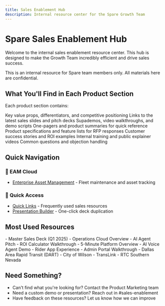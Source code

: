 ```yaml
---
title: Sales Enablement Hub
description: Internal resource center for the Spare Growth Team
---
```


# Spare Sales Enablement Hub

Welcome to the internal sales enablement resource center. This hub is designed to make the Growth Team incredibly efficient and drive sales success.

<Warning>
This is an internal resource for Spare team members only. All materials here are confidential.
</Warning>

## What You'll Find in Each Product Section

Each product section contains:

<CardGroup cols={2}>
  <Card title="Sales Positioning" icon="bullseye">
    Key value props, differentiators, and competitive positioning
  </Card>
  <Card title="Presentation Decks" icon="presentation">
    Links to the latest sales slides and pitch decks
  </Card>
  <Card title="Demo Resources" icon="play-circle">
    Supademos, video walkthroughs, and demo scripts
  </Card>
  <Card title="Product Pagers" icon="file-lines">
    One-pagers and product summaries for quick reference
  </Card>
  <Card title="RFP Specs" icon="clipboard-list">
    Product specifications and feature lists for RFP responses
  </Card>
  <Card title="Case Studies" icon="trophy">
    Customer success stories and ROI examples
  </Card>
  <Card title="Training Videos" icon="video">
    Internal training and public explainer videos
  </Card>
  <Card title="FAQs" icon="question-circle">
    Common questions and objection handling
  </Card>
</CardGroup>

## Quick Navigation

### 🔧 EAM Cloud
- [Enterprise Asset Management](/enablement/eam-cloud/overview) - Fleet maintenance and asset tracking

### 🚀 Quick Access
- [Quick Links](/enablement/quick-links) - Frequently used sales resources
- [Presentation Builder](/enablement/presentation-tools) - One-click deck duplication

## Most Used Resources

<AccordionGroup>
  <Accordion title="Latest Pitch Decks">
    - Master Sales Deck (Q1 2025)
    - Operations Cloud Overview
    - AI Agent Pitch
    - ROI Calculator Walkthrough
  </Accordion>
  <Accordion title="Top Demos">
    - 5-Minute Platform Overview
    - AI Voice Agent Demo
    - Rider App Experience
    - Admin Portal Walkthrough
  </Accordion>
  <Accordion title="Recent Case Studies">
    - Dallas Area Rapid Transit (DART)
    - City of Wilson
    - TransLink
    - RTC Southern Nevada
  </Accordion>
</AccordionGroup>

## Need Something?

- Can't find what you're looking for? Contact the Product Marketing team
- Need a custom demo or presentation? Reach out in #sales-enablement
- Have feedback on these resources? Let us know how we can improve
